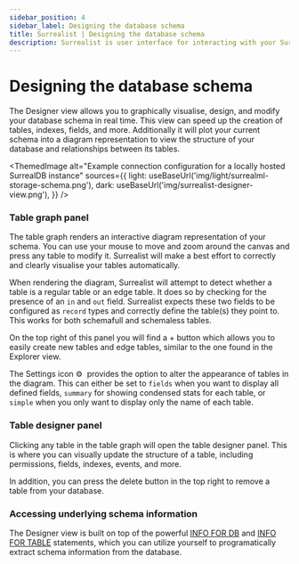 ```yaml
---
sidebar_position: 4
sidebar_label: Designing the database schema
title: Surrealist | Designing the database schema
description: Surrealist is user interface for interacting with your SurrealDB database visually. It enables you to seamlessly connect to any SurrealDB instance, allowing you to execute queries, explore your tables, design your schemas, and much more.
---
```


# Designing the database schema

The Designer view allows you to graphically visualise, design, and modify your database schema in real time. This view can speed up the creation of tables, indexes, fields, and more. Additionally it will plot your current schema into a diagram representation to  view the structure of your database and relationships between its tables.


<ThemedImage
  alt="Example connection configuration for a locally hosted SurrealDB instance"
  sources={{
    light: useBaseUrl('img/light/surrealml-storage-schema.png'),
    dark: useBaseUrl('img/surrealist-designer-view.png'),
  }}
/>

### Table graph panel

The table graph renders an interactive diagram representation of your schema. You can use your mouse to move and zoom around the canvas and press any table to modify it. Surrealist will make a best effort to correctly and clearly visualise your tables automatically.

When rendering the diagram, Surrealist will attempt to detect whether a table is a regular table or an edge table. It does so by checking for the presence of an `in` and `out` field. Surrealist expects these two fields to be configured as `record` types and correctly define the table(s) they point to. This works for both schemafull and schemaless tables.

On the top right of this panel you will find a + button which allows you to easily create new tables and edge tables, similar to the one found in the Explorer view.

The Settings icon ⚙  provides the option to alter the appearance of tables in the diagram. This can either be set to `fields`  when you want to display all defined fields, `summary` for showing condensed stats for each table, or `simple` when you only want to display only the name of each table.

### Table designer panel

Clicking any table in the table graph will open the table designer panel. This is where you can visually update the structure of a table, including permissions, fields, indexes, events, and more.

In addition, you can press the delete button in the top right to remove a table from your database.

### Accessing underlying schema information

The Designer view is built on top of the powerful [INFO FOR DB](/docs/surrealdb/surrealql/statements/info#database-information) and [INFO FOR TABLE](/docs/surrealdb/surrealql/statements/info#table-information) statements, which you can utilize yourself to programatically extract schema information from the database.